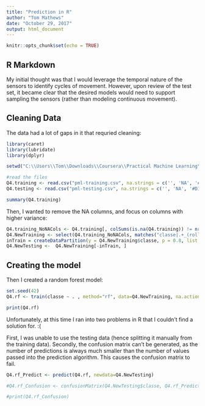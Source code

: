---
title: "Prediction in R"
author: "Tom Mathews"
date: "October 29, 2017"
output: html_document
---

```{r setup, include=FALSE}
knitr::opts_chunk$set(echo = TRUE)

```

## R Markdown
My initial thought was that I would leverage the temporal nature of the sensors to identify cycles of movement. 
However, upon review of the test set, it became clear that the desired models would need to support sampling the sensors
(rather than modeling continuous movement).

## Cleaning Data
The data had a lot of gaps in it that requried cleaning:
```{r cars}
library(caret)
library(lubridate)
library(dplyr)

setwd("C:\\Users\\Tom\\Downloads\\Coursera\\Practical Machine Learning\\")

#read the files
Q4.training <- read.csv("pml-training.csv", na.strings = c('', 'NA', '#DIV/0!'))
Q4.testing <- read.csv("pml-testing.csv", na.strings = c('', 'NA', '#DIV/0!'))

summary(Q4.training)

```

Then, I wanted to remove the NA columns, and focus on columns with higher variance:
```{r}
Q4.training_NoNACols <- Q4.training[, colSums(is.na(Q4.training)) != nrow(Q4.training)]
Q4.NewTraining <- select(Q4.training_NoNACols, matches("classe|.+_(roll|pitch|yaw)_.+"), -amplitude_yaw_forearm, -amplitude_yaw_dumbbell, -amplitude_yaw_belt, -nearZeroVar(Q4.training_NoNACols)) 
inTrain = createDataPartition(y = Q4.NewTraining$classe, p = 0.8, list = FALSE)
Q4.NewTesting <-  Q4.NewTraining[-inTrain, ]

```


## Creating the model

Then I created a random forest model:

```{r pressure, echo=FALSE}
set.seed(42)
Q4.rf <- train(classe ~ . , method="rf", data=Q4.NewTraining, na.action=na.omit)

print(Q4.rf)
```

Unfortunately, at this time I ran into two problems in R that I couldn't find a solution for. :(

First, I was unable to use the testing data (hence splitting it manually from the training data). Secondly, the confusion matrix can't be generated, as the number of predictions is always much smaller than the number of values passed into the prediction algorithm. This causes the confusion matrix to fail.

```{r arg}
Q4.rf_Predict <- predict(Q4.rf, newdata=Q4.NewTesting)

#Q4.rf_Confusion <- confusionMatrix(Q4.NewTesting$classe, Q4.rf_Predict)

#print(Q4.rf_Confusion)
```